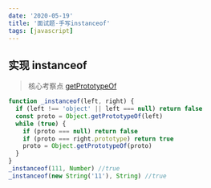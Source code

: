 ```yaml
---
date: '2020-05-19'
title: '面试题-手写instanceof'
tags: [javascript]
---
```


## 实现 instanceof

> 核心考察点 [getPrototypeOf](https://developer.mozilla.org/zh-CN/docs/Web/JavaScript/Reference/Global_Objects/Object/GetPrototypeOf)

```js
function _instanceof(left, right) {
  if (left !== 'object' || left === null) return false
  const proto = Object.getPrototypeOf(left)
  while (true) {
    if (proto === null) return false
    if (proto === right.prototype) return true
    proto = Object.getPrototypeOf(proto)
  }
}
_instanceof(111, Number) //true
_instanceof(new String('11'), String) //true
```
